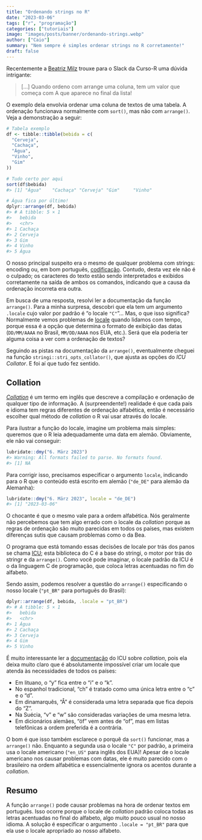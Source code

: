 ```yaml
---
title: "Ordenando strings no R"
date: "2023-03-06"
tags: ["r", "programação"]
categories: ["tutoriais"]
image: "images/posts/banner/ordenando-strings.webp"
author: ["Caio"]
summary: "Nem sempre é simples ordenar strings no R corretamente!"
draft: false
---
```


Recentemente a [Beatriz Milz](https://twitter.com/beamilz) trouxe para o Slack
da Curso-R uma dúvida intrigante:

> [...] Quando ordeno com arrange uma coluna, tem um valor que começa com A que
> aparece no final da lista!

O exemplo dela envolvia ordenar uma coluna de textos de uma tabela. A ordenação
funcionava normalmente com `sort()`, mas não com `arrange()`. Veja a
demonstração a seguir:

```r
# Tabela exemplo
df <- tibble::tibble(bebida = c(
  "Cerveja",
  "Cachaça",
  "Água",
  "Vinho",
  "Gim"
))

# Tudo certo por aqui
sort(df$bebida)
#> [1] "Água"    "Cachaça" "Cerveja" "Gim"     "Vinho"

# Água fica por último!
dplyr::arrange(df, bebida)
#> # A tibble: 5 × 1
#>   bebida
#>   <chr>
#> 1 Cachaça
#> 2 Cerveja
#> 3 Gim
#> 4 Vinho
#> 5 Água
```

O nosso principal suspeito era o mesmo de qualquer problema com strings:
encoding ou, em bom português,
[codificação](https://pt.wikipedia.org/wiki/Codifica%C3%A7%C3%A3o). Contudo,
desta vez ele não é o culpado; os caracteres do texto estão sendo interpretados
e exibidos corretamente na saída de ambos os comandos, indicando que a causa da
ordenação incorreta era outra.

Em busca de uma resposta, resolvi ler a documentação da função `arrange()`. Para
a minha surpresa, descobri que ela tem um argumento `.locale` cujo valor por
padrão é "o locale `"C"`"... Mas, o que isso significa? Normalmente vemos
problemas de [locale](https://pt.wikipedia.org/wiki/Locale) quando lidamos com
tempo, porque essa é a opção que determina o formato de exibição das datas
(`DD/MM/AAAA` no Brasil, `MM/DD/AAAA` nos EUA, etc.). Será que ela poderia ter
alguma coisa a ver com a ordenação de textos?

Seguindo as pistas na documentação da `arrange()`, eventualmente cheguei na
função `stringi::stri_opts_collator()`, que ajusta as opções do _ICU Collator_.
E foi aí que tudo fez sentido.

## Collation

[_Collation_](https://en.wikipedia.org/wiki/Collation) é um termo em inglês que
descreve a compilação e ordenação de qualquer tipo de informação. A
(surpreendente!) realidade é que cada país e idioma tem regras diferentes de
ordenação alfabética, então é necessário escolher qual método de _collation_ o R
vai usar através do locale.

Para ilustrar a função do locale, imagine um problema mais simples: queremos que
o R leia adequadamente uma data em alemão. Obviamente, ele não vai conseguir:

```r
lubridate::dmy("6. März 2023")
#> Warning: All formats failed to parse. No formats found.
#> [1] NA
```

Para corrigir isso, precisamos especificar o argumento `locale`, indicando para
o R que o conteúdo está escrito em alemão (`"de_DE"` para alemão da Alemanha):

```r
lubridate::dmy("6. März 2023", locale = "de_DE")
#> [1] "2023-03-06"
```

O chocante é que o mesmo vale para a ordem alfabética. Nós geralmente não
percebemos que tem algo errado com o locale da _collation_ porque as regras de
ordenação são muito parecidas em todos os países, mas existem diferenças sutis
que causam problemas como o da Bea.

O programa que está tomando essas decisões de locale por trás dos panos se chama
[ICU](https://github.com/unicode-org/icu); esta biblioteca do C é a base do
stringi, o motor por trás do stringr e da `arrange()`. Como você pode imaginar,
o locale padrão da ICU é o da linguagem C de programação, que coloca letras
acentuadas no fim do alfabeto.

Sendo assim, podemos resolver a questão do `arrange()` especificando o nosso
locale (`"pt_BR"` para português do Brasil):

```r
dplyr::arrange(df, bebida, .locale = "pt_BR")
#> # A tibble: 5 × 1
#>   bebida
#>   <chr>
#> 1 Água
#> 2 Cachaça
#> 3 Cerveja
#> 4 Gim
#> 5 Vinho
```

É muito interessante ler a
[documentação](https://unicode-org.github.io/icu/userguide/collation/) do ICU
sobre _collation_, pois ela deixa muito claro que é absolutamente impossível
criar um locale que atenda às necessidades de todos os países:

- Em lituano, o "y" fica entre o "i" e o "k".
- No espanhol tradicional, "ch" é tratado como uma única letra entre o "c" e o
  "d".
- Em dinamarquês, "Å" é considerada uma letra separada que fica depois do "Z".
- Na Suécia, "v" e "w" são consideradas variações de uma mesma letra.
- Em dicionários alemães, "öf" vem antes de "of", mas em listas telefônicas a
  ordem preferida é a contrária.

O bom é que isso também esclarece o porquê da `sort()` funcionar, mas a
`arrange()` não. Enquanto a segunda usa o locale `"C"` por padrão, a primeira
usa o locale americano (`"en_US"` para inglês dos EUA)! Apesar de o locale
americano nos causar problemas com datas, ele é muito parecido com o brasileiro
na ordem alfabética e essencialmente ignora os acentos durante a _collation_.

## Resumo

A função `arrange()` pode causar problemas na hora de ordenar textos em
português. Isso ocorre porque o locale de _collation_ padrão coloca todas as
letras acentuadas no final do alfabeto, algo muito pouco usual no nosso idioma.
A solução é especificar o argumento `.locale = "pt_BR"` para que ela use o
locale apropriado ao nosso alfabeto.
